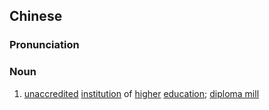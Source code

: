 ==Chinese==
{{zh-forms|s=野鸡大学|type=22}}
{{zh-wp}}

===Pronunciation===
{{zh-pron
|m=yějī dàxué
|c=je5 gai1 daai6 hok6
|cat=n
}}

===Noun===
{{zh-noun}}

# [[unaccredited]] [[institution]] of [[higher]] [[education]]; [[diploma mill]]
